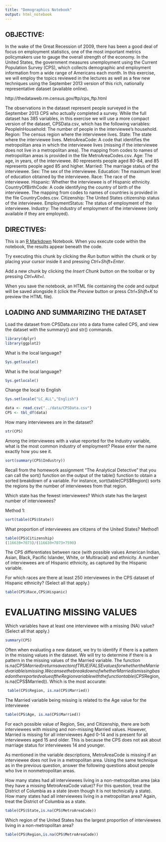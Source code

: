 ```yaml
---
title: "Demographics Notebook"
output: html_notebook
---
```

## OBJECTIVE:
In the wake of the Great Recession of 2009, there has been a good deal of focus on employment statistics, one of the most important metrics policymakers use to gauge the overall strength of the economy. In the United States, the government measures unemployment using the Current Population Survey (CPS), which collects demographic and employment information from a wide range of Americans each month. In this exercise, we will employ the topics reviewed in the lectures as well as a few new techniques using the September 2013 version of this rich, nationally representative dataset (available online).

http://thedataweb.rm.census.gov/ftp/cps_ftp.html

The observations in the dataset represent people surveyed in the September 2013 CPS who actually completed a survey. While the full dataset has 385 variables, in this exercise we will use a more compact version of the dataset, CPSData.csv, which has the following variables:
PeopleInHousehold: The number of people in the interviewee's household.
Region: The census region where the interviewee lives.
State: The state where the interviewee lives.
MetroAreaCode: A code that identifies the metropolitan area in which the interviewee lives (missing if the interviewee does not live in a metropolitan area). The mapping from codes to names of metropolitan areas is provided in the file MetroAreaCodes.csv.
Age: The age, in years, of the interviewee. 80 represents people aged 80-84, and 85 represents people aged 85 and higher.
Married: The marriage status of the interviewee.
Sex: The sex of the interviewee.
Education: The maximum level of education obtained by the interviewee.
Race: The race of the interviewee.
Hispanic: Whether the interviewee is of Hispanic ethnicity.
CountryOfBirthCode: A code identifying the country of birth of the interviewee. The mapping from codes to names of countries is provided in the file CountryCodes.csv.
Citizenship: The United States citizenship status of the interviewee.
EmploymentStatus: The status of employment of the interviewee.
Industry: The industry of employment of the interviewee (only available if they are employed).

## DIRECTIVES:
This is an [R Markdown](http://rmarkdown.rstudio.com) Notebook. When you execute code within the notebook, the results appear beneath the code. 

Try executing this chunk by clicking the *Run* button within the chunk or by placing your cursor inside it and pressing *Ctrl+Shift+Enter*. 

Add a new chunk by clicking the *Insert Chunk* button on the toolbar or by pressing *Ctrl+Alt+I*.

When you save the notebook, an HTML file containing the code and output will be saved alongside it (click the *Preview* button or press *Ctrl+Shift+K* to preview the HTML file).


## LOADING AND SUMMARIZING THE DATASET 
Load the dataset from CPSData.csv into a data frame called CPS, and view the dataset with the summary() and str() commands.

```r
library(dplyr)
library(ggplot2)
```
What is the local language?
```r
Sys.getlocale()
```
What is the local language?
```r
Sys.getlocale()
```
Change the local to English
```r
Sys.setlocale("LC_ALL","English")
```

```r
data <- read.csv("../data/CPSData.csv")
CPS <- tbl_df(data) 
```
How many interviewees are in the dataset?
```r
str(CPS)
```

Among the interviewees with a value reported for the Industry variable, what is the most common industry of employment? Please enter the name exactly how you see it.

```r
sort(summary(CPS$Industry))
```

Recall from the homework assignment "The Analytical Detective" that you can call the sort() function on the output of the table() function to obtain a sorted breakdown of a variable. For instance, sort(table(CPS$Region)) sorts the regions by the number of interviewees from that region.

Which state has the fewest interviewees?
Which state has the largest number of interviewees?

Method 1:
```r
sort(table(CPS$State))
```

What proportion of interviewees are citizens of the United States?
Method1
```r
table(CPS$Citizenship)
(116639+7073)/(116639+7073+7590)
```

The CPS differentiates between race (with possible values American Indian, Asian, Black, Pacific Islander, White, or Multiracial) and ethnicity. A number of interviewees are of Hispanic ethnicity, as captured by the Hispanic variable. 

For which races are there at least 250 interviewees in the CPS dataset of Hispanic ethnicity? (Select all that apply.)

```r
table(CPS$Race,CPS$Hispanic)
```

# EVALUATING MISSING VALUES 
Which variables have at least one interviewee with a missing (NA) value? (Select all that apply.)

```r
summary(CPS)
```

Often when evaluating a new dataset, we try to identify if there is a pattern in the missing values in the dataset. We will try to determine if there is a pattern in the missing values of the Married variable. The function is.na(CPS$Married) returns a vector of TRUE/FALSE values for whether the Married variable is missing. We can see the breakdown of whether Married is missing based on the reported value of the Region variable with the function table(CPS$Region, is.na(CPS$Married)). Which is the most accurate:

```r
 table(CPS$Region, is.na(CPS$Married))
```
The Married variable being missing is related to the Age value for the interviewee

```r
table(CPS$Age, is.na(CPS$Married))
```
For each possible value of Region, Sex, and Citizenship, there are both interviewees with missing and non-missing Married values. However, Married is missing for all interviewees Aged 0-14 and is present for all interviewees aged 15 and older. This is because the CPS does not ask about marriage status for interviewees 14 and younger.

As mentioned in the variable descriptions, MetroAreaCode is missing if an interviewee does not live in a metropolitan area. Using the same technique as in the previous question, answer the following questions about people who live in nonmetropolitan areas.

How many states had all interviewees living in a non-metropolitan area (aka they have a missing MetroAreaCode value)? For this question, treat the District of Columbia as a state (even though it is not technically a state).
How many states had all interviewees living in a metropolitan area? Again, treat the District of Columbia as a state.


```r
table(CPS$State,is.na(CPS$MetroAreaCode))
```

Which region of the United States has the largest proportion of interviewees living in a non-metropolitan area?

```r
table(CPS$Region,is.na(CPS$MetroAreaCode))
```

